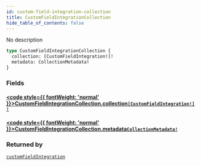 ```yaml
---
id: custom-field-integration-collection
title: CustomFieldIntegrationCollection
hide_table_of_contents: false
---
```








No description

```graphql
type CustomFieldIntegrationCollection {
  collection: [CustomFieldIntegration!]!
  metadata: CollectionMetadata!
}
```


### Fields

#### [<code style={{ fontWeight: 'normal' }}>CustomFieldIntegrationCollection.<b>collection</b></code>](#)<Bullet />[`[CustomFieldIntegration!]!`](/api/graphql/documentation/objects/custom-field-integration) <Badge class="secondary" text="non-null"/> <Badge class="secondary" text="object"/>
> 
> 

#### [<code style={{ fontWeight: 'normal' }}>CustomFieldIntegrationCollection.<b>metadata</b></code>](#)<Bullet />[`CollectionMetadata!`](/api/graphql/documentation/objects/collection-metadata) <Badge class="secondary" text="non-null"/> <Badge class="secondary" text="object"/>
> 
> 



### Returned by

[`customFieldIntegration`](/api/graphql/documentation/queries/custom-field-integration)  <Badge class="secondary" text="query"/>



